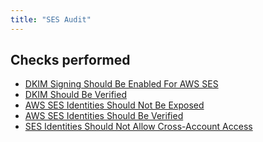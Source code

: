```yaml
---
title: "SES Audit"
---
```


## Checks performed

- [DKIM Signing Should Be Enabled For AWS SES](sesmonitoring/rules/is_dkim_enabled)
- [DKIM Should Be Verified](sesmonitoring/rules/is_dkim_verified)
- [AWS SES Identities Should Not Be Exposed](sesmonitoring/rules/is_identity_exposed)
- [AWS SES Identities Should Be Verified](sesmonitoring/rules/is_identity_verified)
- [SES Identities Should Not Allow Cross-Account Access](sesmonitoring/rules/is_cross_account_access)
